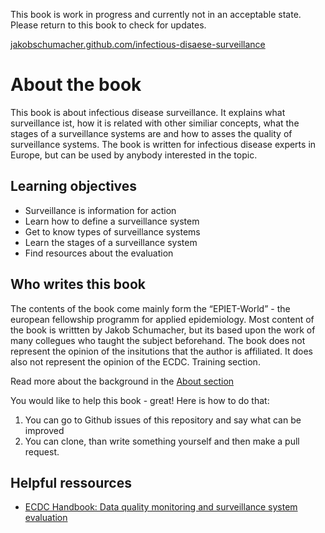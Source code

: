 :::{.callout-warning}
This book is work in progress and currently not in an acceptable state. Please return to this book to check for updates.

[jakobschumacher.github.com/infectious-disaese-surveillance](https://jakobschumacher.github.com/infectious-disaese-surveillance)
::: 

# About the book {.unnumbered}
This book is about infectious disease surveillance. It explains what surveillance ist, how it is related with other similiar concepts, what the stages of a surveillance systems are and how to asses the quality of surveillance systems. The book is written for infectious disease experts in Europe, but can be used by anybody interested in the topic. 

## Learning objectives{.unnumbered}
- Surveillance is information for action
- Learn how to define a surveillance system
- Get to know types of surveillance systems
- Learn the stages of a surveillance system
- Find resources about the evaluation

## Who writes this book{.unnumbered}
The contents of the book come mainly form the "EPIET-World" - the european fellowship programm for applied epidemiology. Most content of the book is writtten by Jakob Schumacher, but its based upon the work of many collegues who taught the subject beforehand. The book does not represent the opinion of the insitutions that the author is affiliated. It does also not represent the opinion of the ECDC.  Training section. 

Read more about the background in the [About section](about.qmd)

You would like to help this book - great! Here is how to do that:

1. You can go to Github issues of this repository and say what can be improved 
2. You can clone, than write something yourself and then make a pull request.




## Helpful ressources{.unnumbered}
- [ECDC Handbook: Data quality monitoring and surveillance system evaluation](https://www.ecdc.europa.eu/en/publications-data/data-quality-monitoring-and-surveillance-system-evaluation-handbook-methods-and)



